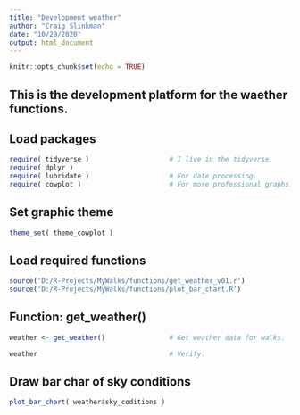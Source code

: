 ```yaml
---
title: "Development weather"
author: "Craig Slinkman"
date: "10/29/2020"
output: html_document
---
```


```r
knitr::opts_chunk$set(echo = TRUE)
```

## This is the development platform for the waether functions.

## Load packages

```r
require( tidyverse )                    # I live in the tidyverse.
require( dplyr )
require( lubridate )                    # For date processing.
require( cowplot )                      # For more professional graphs.
```

## Set graphic theme

```r
theme_set( theme_cowplot )
```



## Load required functions

```r
source('D:/R-Projects/MyWalks/functions/get_weather_v01.r')
source('D:/R-Projects/MyWalks/functions/plot_bar_chart.R')
```

## Function: get_weather()

```r
weather <- get_weather()                # Get weather data for walks.

weather                                 # Verify.
```
## Draw bar char of sky conditions  

```r
plot_bar_chart( weather$sky_coditions )
```











